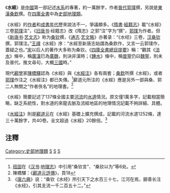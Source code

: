 《'''水經'''》是[[中國|中國]]第一部記述[[水系|水系]]的專著，約一萬餘字，作者[[晉代|晉代]][[郭璞|郭璞]]撰，另說是[[東漢|東漢]][[桑欽|桑欽]]撰。在[[四庫全書|四庫全書]]中為[[史部|史部]][[地理類|地理類]]。

《水經》的[[作者|作者]]和[[成書|成書]][[年代|年代]]歷來說法不一，爭議頗多。《[[隋書|隋書]]·[[經籍志|經籍志]]》載“《水經》三卷[[郭璞|郭璞]]注”，《[[旧唐书|旧唐书]]·经籍志》改《隋志》之郭“注”字为“撰”，[[郭璞|郭璞]]为作者。但《[[新唐书|新唐书]]·[[艺文志|艺文志]]》称为[[桑钦|桑钦]]撰，《[[通志|通志]]·[[艺文略|艺文略]]》亦著录：“《水经》三卷，[[汉|汉]][[桑钦|桑钦]]撰，郭璞注。”[[王祎_(明朝)|王禕]]《水經》序：“水經至新唐志始謂為桑欽作，又言一云郭璞作，蓋疑之也。”[[宋朝|宋]]以后人的著作大多称为桑钦。《[[四庫全書總目提要|四庫全書總目提要]]》稱：“觀其《[[涪水|涪水]]》條中，稱[[廣漢|廣漢]]巳為[[廣魏|廣魏]]，則決非漢時；《[[鍾水|鍾水]]》條中，稱[[晉寧|晉寧]]仍曰[[魏寧|魏寧]]，則未及晉代。推文尋句，大概[[三國|三國]]時。”

現代[[酈學|酈學]]家[[陈桥驿_(历史学家)|陳橋驛]]認為《水經》與《[[水經注|水經注]]》各有兩套；[[桑欽|桑欽]]所撰《水經》，或者[[郭璞|郭璞]]作注之《水經注》都已失傳。<ref>[[班固|班固]]在《[[汉书|汉书]]·[[地理志|地理志]]》中引用“桑钦言”、“桑钦以为”等6处。</ref>酈道元所注的《水經》應是另外一部與桑、郭二人無關之“作者佚名”的地理書。<ref>陳橋驛：《[[酈道元評傳|酈道元評傳]]》，頁18</ref>

《水經》簡要記述了137條全國主要[[河流|河流]]的[[水道|水道]]情況。原文僅1萬多字，記載相當簡略，缺乏系統性，對水道的來龍去脈及流經地區的地理情況記載不夠詳細、具體。

《[[水經注|水經注]]》則是[[酈道元|酈道元]]在《水經》基礎上擴充撰成，記載的河流水道1252條，達三十萬餘字，共40卷。全文超過《水經》20餘倍。<ref>《[[唐六典|唐六典]]》说：“桑钦《水经》所引天下之水百三十七，江河在焉，郦善长注《水经》，引其支流一千二百五十二。”</ref>

== 注釋 ==
{{reflist}}
{{Historical-book-stub}}
[[Category:史部地理類|Category:史部地理類]]
[[Category:水文学|S]]
[[Category:地理書籍|S]]
[[Category:中國古典典籍|S]]